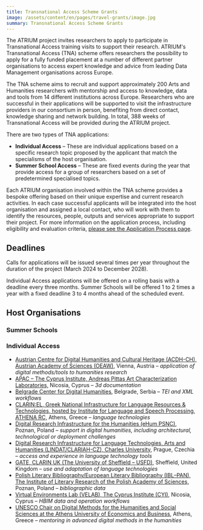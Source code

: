 ```yaml
---
title: Transnational Access Scheme Grants
image: /assets/content/en/pages/travel-grants/image.jpg
summary: Transnational Access Scheme Grants
---
```

The ATRIUM project invites researchers to apply to participate in Transnational Access training visits to support their research. ATRIUM's Transnational Access (TNA) scheme offers researchers the possibility to apply for a fully funded placement at a number of different partner organisations to access expert knowledge and advice from leading Data Management organisations across Europe.

The TNA scheme aims to recruit and support approximately 200 Arts and Humanities researchers with mentorship and access to knowledge, data and tools from 14 different institutions across Europe. Researchers who are successful in their applications will be supported to visit the infrastructure providers in our consortium in person, benefiting from direct contact, knowledge sharing and network building. In total, 388 weeks of Transnational Access will be provided during the ATRIUM project.

There are two types of TNA applications:

* **Individual Access** – These are individual applications based on a specific research topic proposed by the applicant that match the specialisms of the host organisation.
* **Summer School Access** – These are fixed events during the year that provide access for a group of researchers based on a set of predetermined specialised topics.

Each ATRIUM organisation involved within the TNA scheme provides a bespoke offering based on their unique expertise and current research activities. In each case successful applicants will be integrated into the host organisation and assigned a local contact, who will work with them to identify the resources, people, outputs and services appropriate to support their project. For more information on the application process, including eligibility and evaluation criteria, [please see the Application Process page](/tna-application-process/).

## Deadlines

Calls for applications will be issued several times per year throughout the duration of the project (March 2024 to December 2028).

Individual Access applications will be offered on a rolling basis with a deadline every three months. Summer Schools will be offered 1 to 2 times a year with a fixed deadline 3 to 4 months ahead of the scheduled event.

## Host Organisations

### Summer Schools

### Individual Access

* [Austrian Centre for Digital Humanities and Cultural Heritage (ACDH-CH), Austrian Academy of Sciences (OEAW)](/austrian-centre-for-digital-humanities-and-cultural-heritage-austrian-academy-of-sciences-vienna-austria/), Vienna, Austria – *application of digital methods/tools to humanities research*
* [APAC – The Cyprus Institute, Andreas Pittas Art Characterization Laboratories,](/andreas-pittas-artcharacterization-laboratories-the-cyprus-institute/) Nicosia, Cyprus – *3d documentation*
* [Belgrade Center for Digital Humanities](/belgrade-center-for-digital-humanities-belgrade-serbia/), Belgrade, Serbia – *TEI and XML workflows*
* [CLARIN:EL, Greek National Infrastructure for Language Resources & Technologies, hosted by Institute for Language and Speech Processing, ATHENA RC,](/clarinel-greek-national-infrastructure-for-language-resources-technologies-hosted-by-institute-for-language-and-speech-processing-athena-rc-athens-greece/) Athens, Greece – *language technologies*
* [Digital Research Infrastructure for the Humanities (eHum PSNC)](/digital-research-infrastructure-for-the-humanities-poznan-poland/), Poznan, Poland – *support in digital humanities, including architectural, technological or deployment challenges*
* [Digital Research Infrastructure for Language Technologies, Arts and Humanities (LINDAT/CLARIAH-CZ), Charles University](/digital-research-infrastructure-for-language-technologies-arts-and-humanities-charles-university-prague-czechia/), Prague, Czechia – *access and experience in language technology tools*
* [GATE, CLARIN UK (The University of Sheffield – USFD)](/gate-clarin-uk-sheffield-united-kingdom/), Sheffield, United Kingdom – *use and adaptation of language technologies*
* [Polish Literary Bibliography/European Literary Bibliography (IBL–PAN), The Institute of Literary Research of the Polish Academy of Sciences,](/polish-literary-bibliography-european-literary-bibliography-pbl-elb-the-institute-of-literary-research-of-the-polish-academy-of-sciences-poznan-poland/) Poznan, Poland – *bibliographic data*
* [Virtual Environments Lab (VELAB), The Cyprus Institute (CYI)](/virtual-environments-lab-the-cyprus-institute-nicosia-cyprus/), Nicosia, Cyprus – *HBIM data and operation workflows*
* [UNESCO Chair on Digital Methods for the Humanities and Social Sciences at the Athens University of Economics and Business](/unesco-chair-on-digital-methods-for-the-humanities-and-social-sciences-at-the-athens-university-of-economics-and-business-athens-greece/), Athens, Greece – *mentoring in advanced digital methods in the humanities*

<LinkButton label="Apply Now" href="/tna-application-process/" />
